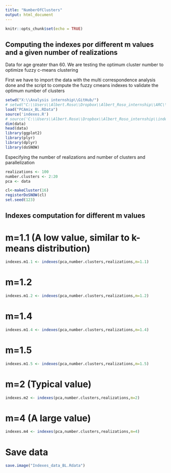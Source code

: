 ---
title: "NumberOfClusters"
output: html_document
---

```{r setup, include=FALSE}
knitr::opts_chunk$set(echo = TRUE)
```

## Computing the indexes por different m values and a given number of realizations

Data for age greater than 60. We are testing the optimum cluster number to optimize fuzzy c-means clustering 

First we have to import the data with the multi correspondence analysis done and the script to compute the fuzzy cmeans indexes to validate the optimum number of clusters

```{r loading, cache=FALSE,echo=TRUE}
setwd("X:\\Analysis internship\\GitHub/")
# setwd("C:\\Users\\Albert.Roso\\Dropbox\\Albert_Roso_internship\\ARC\\Baseline")
load("PCAmix_BL.RData")
source('indexes.R')
# source('C:\\Users\\Albert.Roso\\Dropbox\\Albert_Roso_internship\\indexes.R')
dim(data)
head(data)
library(ggplot2)
library(plyr)
library(dplyr)
library(doSNOW)
```

Especifying the number of realizations and number of clusters and parallelization
```{r setting, cache=FALSE,echo=TRUE}
realizations <- 100
number.clusters <- 2:20
pca <- data

cl<-makeCluster(16)
registerDoSNOW(cl)
set.seed(123)
```

## Indexes computation for different m values

# m=1.1 (A low value, similar to k-means distribution)
```{r m=1.1, cache=TRUE,echo=TRUE}
indexes.m1.1 <- indexes(pca,number.clusters,realizations,m=1.1) 
```

# m=1.2 
```{r m=1.2, cache=TRUE,echo=TRUE}
indexes.m1.2 <- indexes(pca,number.clusters,realizations,m=1.2) 
```

# m=1.4 
```{r m=1.4, cache=TRUE,echo=TRUE}
indexes.m1.4 <- indexes(pca,number.clusters,realizations,m=1.4) 
```

# m=1.5 
```{r m=1.5, cache=TRUE,echo=TRUE}
indexes.m1.5 <- indexes(pca,number.clusters,realizations,m=1.5) 
```

# m=2 (Typical value)
```{r m=2, cache=TRUE,echo=TRUE}
indexes.m2 <- indexes(pca,number.clusters,realizations,m=2) 
```

# m=4 (A large value)
```{r m=4, cache=TRUE,echo=TRUE}
indexes.m4 <- indexes(pca,number.clusters,realizations,m=4) 
```

# Save data
```{r m=4, cache=TRUE,echo=TRUE}
save.image("Indexes_data_BL.Rdata")
```